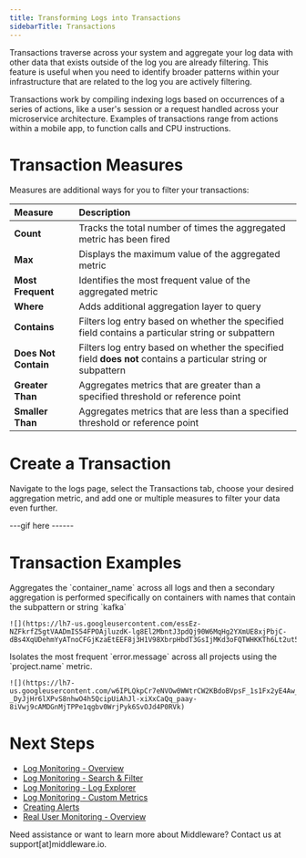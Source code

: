 ```yaml
---
title: Transforming Logs into Transactions
sidebarTitle: Transactions
---
```


Transactions traverse across your system and aggregate your log data with other data that exists outside of the log you are already filtering. This feature is useful when you need to identify broader patterns within your infrastructure that are related to the log you are actively filtering. 

Transactions work by compiling indexing logs based on occurrences of a series of actions, like a user's session or a request handled across your microservice architecture. Examples of transactions range from actions within a mobile app, to function calls and CPU instructions.

# Transaction Measures

Measures are additional ways for you to filter your transactions:

| __Measure__          | __Description__ |
| :----------          | :-------------- |
| __Count__            | Tracks the total number of times the aggregated metric has been fired |
| __Max__              | Displays the maximum value of the aggregated metric |
| __Most Frequent__    | Identifies the most frequent value of the aggregated metric |
| __Where__            | Adds additional aggregation layer to query |         
| __Contains__         | Filters log entry based on whether the specified field contains a particular string or subpattern |
| __Does Not Contain__ | Filters log entry based on whether the specified field __does not__ contains a particular string or subpattern |
| __Greater Than__     | Aggregates metrics that are greater than a specified threshold or reference point |
| __Smaller Than__     | Aggregates metrics that are less than a specified threshold or reference point |

# Create a Transaction

Navigate to the logs page, select the Transactions tab, choose your desired aggregation metric, and add one or multiple measures to filter your data even further. 

---gif here ------


# Transaction Examples

<Tabs>
  <Tab title="Container Name">
    Aggregates the `container_name` across all logs and then a secondary aggregation is performed specifically on containers with names that contain the subpattern or string `kafka`

    ![](https://lh7-us.googleusercontent.com/essEz-NZFkrfZ5gtVAADmIS54FPOAjluzdK-lg8El2MbntJ3pdQj90W6MqHg2YXmUE8xjPbjC-dBs4XqUDehmYyATnoCFGjKzaEtEEF8j3H1V98XbrpHbdT3GsIjMKd3oFQTWHKKTh6Lt2ut5JVwcBs)
  </Tab>
  <Tab title="Error Messages">
    Isolates the most frequent `error.message` across all projects using the `project.name` metric.

    ![](https://lh7-us.googleusercontent.com/w6IPLQkpCr7eNVOw0WWtrCW2KBdoBVpsF_1s1Fx2yE4Aw_A6iz4LfK5wH_DtD4-_DyJjHr6lXPvS8nhwO4h5QcipUiAhJl-xiXxCaQq_paay-8iVwj9cAMDGnMjTPPe1qgbv0WrjPyk6SvOJd4P0RVk)
  </Tab>
  <Tab title="Example #3">
    
  </Tab>
</Tabs>

# Next Steps 

- [Log Monitoring - Overview]()
- [Log Monitoring - Search & Filter]()
- [Log Monitoring - Log Explorer]()
- [Log Monitoring - Custom Metrics]()
- [Creating Alerts]()
- [Real User Monitoring - Overview]()

<Note> Need assistance or want to learn more about Middleware? Contact us at support[at]middleware.io. </Note>